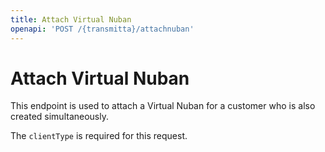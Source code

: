 ```yaml
---
title: Attach Virtual Nuban
openapi: 'POST /{transmitta}/attachnuban'
---
```


# Attach Virtual Nuban

This endpoint is used to attach a Virtual Nuban for a customer who is also created simultaneously.

The `clientType` is required for this request.
